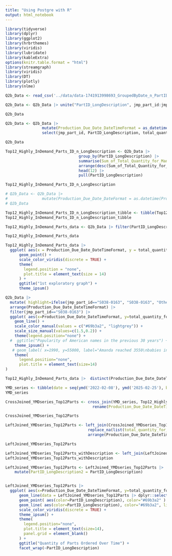 ```yaml
---
title: "Using Postgre with R"
output: html_notebook
---
```



```r
library(tidyverse)
library(dplyr)
library(ggplot2)
library(hrbrthemes)
library(viridis)
library(lubridate) 
library(kableExtra)
options(knitr.table.format = "html")
library(streamgraph)
library(viridis)
library(DT)
library(plotly)
library(nlme)
```

```r

Q2b_Data <- read_csv('../data/data-1741913998693_GroupedByDate_n_PartID.csv')

Q2b_Data <- Q2b_Data |> unite("PartID_LongDescription", jmp_part_id:jmp_part_long_description_text, sep = " Description: ", remove = FALSE)

Q2b_Data

```

```r
Q2b_Data <- Q2b_Data |> 
                mutate(Production_Due_Date_DateTimeFormat = as_datetime(Q2b_Data$jmp_production_due_date, tz = "US/Eastern", format = NULL)) |>   
                select(jmp_part_id, PartID_LongDescription, total_quantity_for_manufactured_part, Production_Due_Date_DateTimeFormat) |> arrange(Production_Due_Date_DateTimeFormat, jmp_part_id)

Q2b_Data

```

```r

Top12_Highly_InDemand_Parts_ID_n_LongDescription <- Q2b_Data |> 
                                group_by(PartID_LongDescription) |> 
                                summarise(Sum_of_Total_Quantity_for_Manufactured_Part = sum(total_quantity_for_manufactured_part)) |> 
                                arrange(desc(Sum_of_Total_Quantity_for_Manufactured_Part)) |> 
                                head(12) |> 
                                pull(PartID_LongDescription)

Top12_Highly_InDemand_Parts_ID_n_LongDescription

# Q2b_Data <- Q2b_Data |>
#               mutate(Production_Due_Date_DateFormat = as.datetime(Production_Due_Date_DateTimeFormat))
# Q2b_Data


```

```r
Top12_Highly_InDemand_Parts_ID_n_LongDescription_tibble <- tibble(Top12_Highly_InDemand_Parts_ID_n_LongDescription)
Top12_Highly_InDemand_Parts_ID_n_LongDescription_tibble
```

```r

Top12_Highly_InDemand_Parts_data <- Q2b_Data |> filter(PartID_LongDescription %in% c(Top12_Highly_InDemand_Parts_ID_n_LongDescription))  

Top12_Highly_InDemand_Parts_data

```




```r
Top12_Highly_InDemand_Parts_data |>
  ggplot( aes(x = Production_Due_Date_DateTimeFormat, y = total_quantity_for_manufactured_part, group=jmp_part_id, color=jmp_part_id)) +
      geom_point() +
      scale_color_viridis(discrete = TRUE) +
      theme(
        legend.position = "none",
        plot.title = element_text(size = 14)
      ) +
      ggtitle("1st exploratory graph") +
      theme_ipsum()
```
```r


Q2b_Data |> 
  mutate( highlight=ifelse(jmp_part_id=="S038-0163", "S038-0163", "Other" )) |> 
  arrange(Production_Due_Date_DateTimeFormat) |> 
  filter(jmp_part_id=="S038-0163") |> 
  ggplot( aes(x=Production_Due_Date_DateTimeFormat, y=total_quantity_for_manufactured_part, group=jmp_part_id, color=highlight, linewidth=highlight)) +
    geom_line() +
    scale_color_manual(values = c("#69b3a2", "lightgrey")) +
    scale_size_manual(values=c(1.5,0.2)) +
    theme(legend.position="none") +
  #  ggtitle("Popularity of American names in the previous 30 years") +
    theme_ipsum() +
   # geom_label( x=1990, y=55000, label="Amanda reached 3550\nbabies in 1970", size=4, color="#69b3a2") +
    theme(
      legend.position="none",
      plot.title = element_text(size=14)
)

```


```r

Top12_Highly_InDemand_Parts_data |>  distinct(Production_Due_Date_DateTimeFormat) |> arrange(Production_Due_Date_DateTimeFormat)


```

```r

YMD_series <- tibble(date = seq(ymd('2022-02-08'), ymd('2025-02-25'), by='1 day'))
YMD_series


```
```r

CrossJoined_YMDseries_Top12Parts <- cross_join(YMD_series, Top12_Highly_InDemand_Parts_ID_n_LongDescription_tibble) |> 
                                      rename(Production_Due_Date_DateTimeFormat = date, PartID_LongDescription = Top12_Highly_InDemand_Parts_ID_n_LongDescription)

CrossJoined_YMDseries_Top12Parts

```

```r

LeftJoined_YMDseries_Top12Parts <- left_join(CrossJoined_YMDseries_Top12Parts, Top12_Highly_InDemand_Parts_data, by = c('Production_Due_Date_DateTimeFormat', 'PartID_LongDescription')) |>
                                    replace_na(list(total_quantity_for_manufactured_part = 0))  |>  
                                    arrange(Production_Due_Date_DateTimeFormat)  

LeftJoined_YMDseries_Top12Parts

```

```r

LeftJoined_YMDseries_Top12Parts_withDescription <- left_join(LeftJoined_YMDseries_Top12Parts, Top12_Highly_InDemand_Parts_data, by = c('Production_Due_Date_DateTimeFormat', 'PartID_LongDescription'))
LeftJoined_YMDseries_Top12Parts_withDescription


```


```r

LeftJoined_YMDseries_Top12Parts <- LeftJoined_YMDseries_Top12Parts |>
    mutate(PartID_LongDescription2 = PartID_LongDescription)


LeftJoined_YMDseries_Top12Parts |>
  ggplot( aes(x=Production_Due_Date_DateTimeFormat, y=total_quantity_for_manufactured_part)) +
      geom_line(data = LeftJoined_YMDseries_Top12Parts |> dplyr::select(-PartID_LongDescription), aes(group=PartID_LongDescription2), color="grey", linewidth=0.5, alpha=0.5) +
      geom_point( aes(color=PartID_LongDescription), color="#69b3a2" ) +
      geom_line( aes(color=PartID_LongDescription), color="#69b3a2", linewidth=0.15 ) +
      scale_color_viridis(discrete = TRUE) +
      theme_ipsum() +
      theme(
        legend.position="none",
        plot.title = element_text(size=14),
        panel.grid = element_blank()
      ) +
      ggtitle("Quantity of Parts Ordered Over Time") +
      facet_wrap(~PartID_LongDescription)

```
